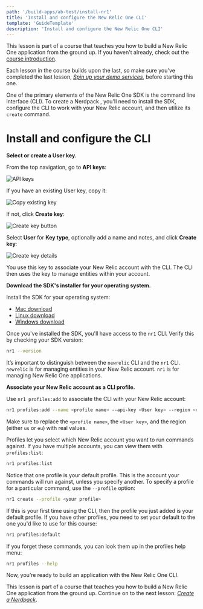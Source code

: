 ```yaml
---
path: '/build-apps/ab-test/install-nr1'
title: 'Install and configure the New Relic One CLI'
template: 'GuideTemplate'
description: 'Install and configure the New Relic One CLI'
---
```


<Callout variant="tip" title="Course">

This lesson is part of a course that teaches you how to build a New Relic One application from the ground up. If you haven't already, check out the [course introduction](../../../ab-test).

Each lesson in the course builds upon the last, so make sure you've completed the last lesson, [_Spin up your demo services_](../demo-setup), before starting this one.

</Callout>

One of the primary elements of the New Relic One SDK is the command line interface (CLI). To create a Nerdpack , you'll need to install the SDK, configure the CLI to work with your New Relic account, and then utilize its `create` command.

# Install and configure the CLI

<Steps>

<Step>

**Select or create a User key.**

From the top navigation, go to **API keys**:

![API keys](../../../images/ab-test/api-keys.png)

If you have an existing User key, copy it:

![Copy existing key](../../../images/ab-test/copy-existing-key.png)

If not, click **Create key**:

![Create key button](../../../images/ab-test/create-key-button.png)

Select **User** for **Key type**, optionally add a name and notes, and click **Create key**:

![Create key details](../../../images/ab-test/create-key-details.png)

You use this key to associate your New Relic account with the CLI. The CLI then uses the key to manage entities within your account.

</Step>

<Step>

**Download the SDK's installer for your operating system.**

Install the SDK for your operating system:

- [Mac download](https://cli.nr-ext.net/installer.pkg)
- [Linux download](https://cli.nr-ext.net/installer.sh)
- [Windows download](https://cli.nr-ext.net/installer.exe)

Once you've installed the SDK, you'll have access to the `nr1` CLI. Verify this by checking your SDK version:

```sh
nr1 --version
```

<Callout variant="tip">

It’s important to distinguish between the `newrelic` CLI and the `nr1` CLI. `newrelic` is for managing entities in your New Relic account. `nr1` is for managing New Relic One applications.

</Callout>

</Step>

<Step>

**Associate your New Relic account as a CLI profile.**

Use `nr1 profiles:add` to associate the CLI with your New Relic account:

```sh
nr1 profiles:add --name <profile name> --api-key <User key> --region <region>
```

<Callout variant="important">

Make sure to replace the `<profile name>`, the `<User key>`, and the region (either `us` or `eu`) with real values.

</Callout>

Profiles let you select which New Relic account you want to run commands against. If you have multiple accounts, you can view them with `profiles:list`:

```sh
nr1 profiles:list
```

Notice that one profile is your default profile. This is the account your commands will run against, unless you specify another. To specify a profile for a particular command, use the `--profile` option:

```sh
nr1 create --profile <your profile>
```

If this is your first time using the CLI, then the profile you just added is your default profile. If you have other profiles, you need to set your default to the one you'd like to use for this course:

```sh
nr1 profiles:default
```

<Callout variant="tip">

If you forget these commands, you can look them up in the profiles help menu:

```sh
nr1 profiles --help
```

</Callout>

</Step>

</Steps>

Now, you’re ready to build an application with the New Relic One CLI.

<Callout variant="tip" title="Course">

This lesson is part of a course that teaches you how to build a New Relic One application from the ground up. Continue on to the next lesson: [_Create a Nerdpack_](../create-nerdpack).

</Callout>
